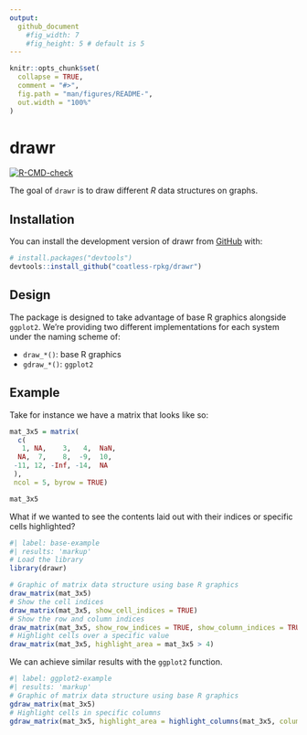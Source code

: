 ```yaml
---
output:
  github_document
    #fig_width: 7
    #fig_height: 5 # default is 5
---
```


<!-- README.md is generated from README.Rmd. Please edit that file -->

```r
knitr::opts_chunk$set(
  collapse = TRUE,
  comment = "#>",
  fig.path = "man/figures/README-",
  out.width = "100%"
)
```

# drawr

<!-- badges: start -->
[![R-CMD-check](https://github.com/coatless-rpkg/drawr/actions/workflows/R-CMD-check.yaml/badge.svg)](https://github.com/coatless-rpkg/drawr/actions/workflows/R-CMD-check.yaml)
<!-- badges: end -->

The goal of `drawr` is to draw different _R_ data structures on graphs.

## Installation

You can install the development version of drawr from [GitHub](https://github.com/) with:

``` r
# install.packages("devtools")
devtools::install_github("coatless-rpkg/drawr")
```

## Design

The package is designed to take advantage of base R graphics alongside `ggplot2`.
We're providing two different implementations for each system under the
naming scheme of:

- `draw_*()`: base R graphics
- `gdraw_*()`: `ggplot2`

## Example

Take for instance we have a matrix that looks like so: 

```r
mat_3x5 = matrix(
  c(
   1, NA,    3,   4,  NaN, 
  NA,  7,    8,  -9,  10, 
 -11, 12, -Inf, -14,  NA
 ),
 ncol = 5, byrow = TRUE)

mat_3x5
```

What if we wanted to see the contents laid out with their indices or specific cells
highlighted?

```r
#| label: base-example
#| results: 'markup'
# Load the library
library(drawr)

# Graphic of matrix data structure using base R graphics
draw_matrix(mat_3x5)
# Show the cell indices
draw_matrix(mat_3x5, show_cell_indices = TRUE)
# Show the row and column indices
draw_matrix(mat_3x5, show_row_indices = TRUE, show_column_indices = TRUE)
# Highlight cells over a specific value
draw_matrix(mat_3x5, highlight_area = mat_3x5 > 4)
```

We can achieve similar results with the `ggplot2` function. 

```r
#| label: ggplot2-example
#| results: 'markup'
# Graphic of matrix data structure using base R graphics
gdraw_matrix(mat_3x5)
# Highlight cells in specific columns
gdraw_matrix(mat_3x5, highlight_area = highlight_columns(mat_3x5, columns = 2:4))
```



